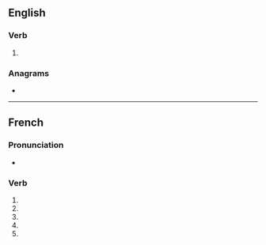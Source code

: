 {{also|anodisé}}
==English==

===Verb===
{{en-verb|anodis}}

# {{standard spelling of|en|from=Non-Oxford British spelling|anodize}}

===Anagrams===
* {{anagrams|en|a=adeinos|Adonise|Oneidas|adonise|iodanes}}

----

==French==

===Pronunciation===
* {{homophones|fr|anodisent|anodises}}

===Verb===
{{head|fr|verb form}}

# {{inflection of|fr|anodiser||1|s|pres|indc}}
# {{inflection of|fr|anodiser||3|s|pres|indc}}
# {{inflection of|fr|anodiser||1|s|pres|subj}}
# {{inflection of|fr|anodiser||3|s|pres|subj}}
# {{inflection of|fr|anodiser||2|s|impr}}